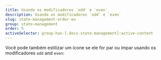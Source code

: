 ```yaml
---
title: Usando os modificadores `odd` e `even`
description: Usando os modificadores `odd` e `even`
slug: state-management-order-eo
group: state-management
order: 5
activeSelector: group-has-[.docs-state-management]:active-content
---
```


Você pode também estilizar um ícone se ele for par ou ímpar usando os modificadores `odd` and `even`:

